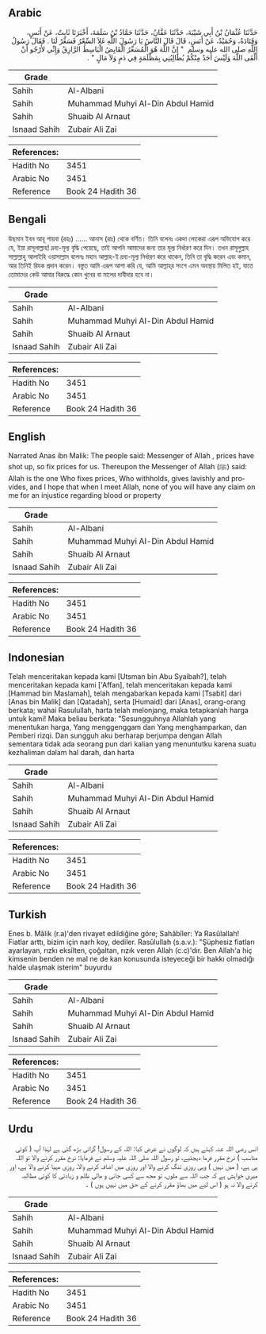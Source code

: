 ## Arabic


<div dir="rtl" lang="ar" style={{fontSize:'larger',backgroundColor:'#f8f9fa',padding:20}}>
حَدَّثَنَا عُثْمَانُ بْنُ أَبِي شَيْبَةَ، حَدَّثَنَا عَفَّانُ، حَدَّثَنَا حَمَّادُ بْنُ سَلَمَةَ، أَخْبَرَنَا ثَابِتٌ، عَنْ أَنَسٍ، وَقَتَادَةُ، وَحُمَيْدٌ، عَنْ أَنَسٍ، قَالَ قَالَ النَّاسُ يَا رَسُولَ اللَّهِ غَلاَ السِّعْرُ فَسَعِّرْ لَنَا ‏.‏ فَقَالَ رَسُولُ اللَّهِ صلى الله عليه وسلم ‏ "‏ إِنَّ اللَّهَ هُوَ الْمُسَعِّرُ الْقَابِضُ الْبَاسِطُ الرَّازِقُ وَإِنِّي لأَرْجُو أَنْ أَلْقَى اللَّهَ وَلَيْسَ أَحَدٌ مِنْكُمْ يُطَالِبُنِي بِمَظْلَمَةٍ فِي دَمٍ وَلاَ مَالٍ ‏"‏ ‏.‏
</div>
<div style={{backgroundColor:'#f8f9fa',padding:20, marginBottom: 10}}><table> <thead> <tr> <th>Grade</th> <th></th> </tr> </thead> <tbody> <tr><td>Sahih</td><td>Al-Albani</td></tr><tr><td>Sahih</td><td>Muhammad Muhyi Al-Din Abdul Hamid</td></tr><tr><td>Sahih</td><td>Shuaib Al Arnaut</td></tr><tr><td>Isnaad Sahih</td><td>Zubair Ali Zai</td></tr></tbody></table><table> <thead> <tr> <th>References:</th> <th></th> </tr> </thead> <tbody><tr><td>Hadith No</td><td>3451</td></tr><tr><td>Arabic No</td><td>3451</td></tr><tr><td>Reference</td><td>Book 24 Hadith 36</td></tr></tbody></table></div>

## Bengali


<div dir="ltr" lang="bn" style={{fontSize:'larger',backgroundColor:'#f8f9fa',padding:20}}>
উছমান ইবন আবূ শায়বা (রহঃ) ...... আনাস (রাঃ) থেকে বর্ণিত। তিনি বলেনঃ একদা লোকেরা এরূপ অভিযোগ করে যে, ইয়া রাসূলাল্লাহ! দ্রব্য-মূল্য বৃদ্ধি পেয়েছে, তাই আপনি আমাদের জন্য তার মূল্য নির্ধারণ করে দিন। তখন রাসূলুল্লাহ সাল্লাল্লাহু আলাইহি ওয়াসাল্লাম বলেনঃ মহান আল্লাহ-ই দ্রব্য-মূল্য নির্ধারণ করে থাকেন, তিনি তা বৃদ্ধি করেন এবং কমান, আর তিনিই রিযক প্রদান করেন। বস্তুত আমি এরূপ আশা করি যে, আমি আল্লাহ্‌র সংগে এমন অবস্থায় মিলিত হই, যাতে তোমাদের কেউ আমার বিরুদ্ধে কোন খুনের বা মালের দাবীদার হবে না।
</div>
<div style={{backgroundColor:'#f8f9fa',padding:20, marginBottom: 10}}><table> <thead> <tr> <th>Grade</th> <th></th> </tr> </thead> <tbody> <tr><td>Sahih</td><td>Al-Albani</td></tr><tr><td>Sahih</td><td>Muhammad Muhyi Al-Din Abdul Hamid</td></tr><tr><td>Sahih</td><td>Shuaib Al Arnaut</td></tr><tr><td>Isnaad Sahih</td><td>Zubair Ali Zai</td></tr></tbody></table><table> <thead> <tr> <th>References:</th> <th></th> </tr> </thead> <tbody><tr><td>Hadith No</td><td>3451</td></tr><tr><td>Arabic No</td><td>3451</td></tr><tr><td>Reference</td><td>Book 24 Hadith 36</td></tr></tbody></table></div>

## English


<div dir="ltr" lang="en" style={{fontSize:'larger',backgroundColor:'#f8f9fa',padding:20}}>
Narrated Anas ibn Malik: The people said: Messenger of Allah , prices have shot up, so fix prices for us. Thereupon the Messenger of Allah (ﷺ) said: Allah is the one Who fixes prices, Who withholds, gives lavishly and provides, and I hope that when I meet Allah, none of you will have any claim on me for an injustice regarding blood or property
</div>
<div style={{backgroundColor:'#f8f9fa',padding:20, marginBottom: 10}}><table> <thead> <tr> <th>Grade</th> <th></th> </tr> </thead> <tbody> <tr><td>Sahih</td><td>Al-Albani</td></tr><tr><td>Sahih</td><td>Muhammad Muhyi Al-Din Abdul Hamid</td></tr><tr><td>Sahih</td><td>Shuaib Al Arnaut</td></tr><tr><td>Isnaad Sahih</td><td>Zubair Ali Zai</td></tr></tbody></table><table> <thead> <tr> <th>References:</th> <th></th> </tr> </thead> <tbody><tr><td>Hadith No</td><td>3451</td></tr><tr><td>Arabic No</td><td>3451</td></tr><tr><td>Reference</td><td>Book 24 Hadith 36</td></tr></tbody></table></div>

## Indonesian


<div dir="ltr" lang="id" style={{fontSize:'larger',backgroundColor:'#f8f9fa',padding:20}}>
Telah menceritakan kepada kami [Utsman bin Abu Syaibah?], telah menceritakan kepada kami ['Affan], telah menceritakan kepada kami [Hammad bin Maslamah], telah mengabarkan kepada kami [Tsabit] dari [Anas bin Malik] dan [Qatadah], serta [Humaid] dari [Anas], orang-orang berkata; wahai Rasulullah, harta telah melonjang, maka tetapkanlah harga untuk kami! Maka beliau berkata: "Sesungguhnya Allahlah yang menentukan harga, Yang menggenggam dan Yang menghamparkan, dan Pemberi rizqi. Dan sungguh aku berharap berjumpa dengan Allah sementara tidak ada seorang pun dari kalian yang menuntutku karena suatu kezhaliman dalam hal darah, dan harta
</div>
<div style={{backgroundColor:'#f8f9fa',padding:20, marginBottom: 10}}><table> <thead> <tr> <th>Grade</th> <th></th> </tr> </thead> <tbody> <tr><td>Sahih</td><td>Al-Albani</td></tr><tr><td>Sahih</td><td>Muhammad Muhyi Al-Din Abdul Hamid</td></tr><tr><td>Sahih</td><td>Shuaib Al Arnaut</td></tr><tr><td>Isnaad Sahih</td><td>Zubair Ali Zai</td></tr></tbody></table><table> <thead> <tr> <th>References:</th> <th></th> </tr> </thead> <tbody><tr><td>Hadith No</td><td>3451</td></tr><tr><td>Arabic No</td><td>3451</td></tr><tr><td>Reference</td><td>Book 24 Hadith 36</td></tr></tbody></table></div>

## Turkish


<div dir="ltr" lang="tr" style={{fontSize:'larger',backgroundColor:'#f8f9fa',padding:20}}>
Enes b. Mâlik (r.a)'den rivayet edildiğine göre; Sahâbîler: Ya Rasûlallah! Fiatlar arttı, bizim için narh koy, dediler. Rasûlullah (s.a.v.): "Şüphesiz fiatları ayarlayan, rızkı eksilten, çoğaltan, rızık veren Allah (c.c)'dır. Ben Allah'a hiç kimsenin benden ne mal ne de kan konusunda isteyeceği bir hakkı olmadığı halde ulaşmak isterim" buyurdu
</div>
<div style={{backgroundColor:'#f8f9fa',padding:20, marginBottom: 10}}><table> <thead> <tr> <th>Grade</th> <th></th> </tr> </thead> <tbody> <tr><td>Sahih</td><td>Al-Albani</td></tr><tr><td>Sahih</td><td>Muhammad Muhyi Al-Din Abdul Hamid</td></tr><tr><td>Sahih</td><td>Shuaib Al Arnaut</td></tr><tr><td>Isnaad Sahih</td><td>Zubair Ali Zai</td></tr></tbody></table><table> <thead> <tr> <th>References:</th> <th></th> </tr> </thead> <tbody><tr><td>Hadith No</td><td>3451</td></tr><tr><td>Arabic No</td><td>3451</td></tr><tr><td>Reference</td><td>Book 24 Hadith 36</td></tr></tbody></table></div>

## Urdu


<div dir="rtl" lang="ur" style={{fontSize:'larger',backgroundColor:'#f8f9fa',padding:20}}>
انس رضی اللہ عنہ کہتے ہیں کہ لوگوں نے عرض کیا: اللہ کے رسول! گرانی بڑھ گئی ہے لہٰذا آپ ( کوئی مناسب ) نرخ مقرر فرما دیجئیے، تو رسول اللہ صلی اللہ علیہ وسلم نے فرمایا: نرخ مقرر کرنے والا تو اللہ ہی ہے، ( میں نہیں ) وہی روزی تنگ کرنے والا اور روزی میں اضافہ کرنے والا، روزی مہیا کرنے والا ہے، اور میری خواہش ہے کہ جب اللہ سے ملوں، تو مجھ سے کسی جانی و مالی ظلم و زیادتی کا کوئی مطالبہ کرنے والا نہ ہو ( اس لیے میں بھاؤ مقرر کرنے کے حق میں نہیں ہوں ) ۔
</div>
<div style={{backgroundColor:'#f8f9fa',padding:20, marginBottom: 10}}><table> <thead> <tr> <th>Grade</th> <th></th> </tr> </thead> <tbody> <tr><td>Sahih</td><td>Al-Albani</td></tr><tr><td>Sahih</td><td>Muhammad Muhyi Al-Din Abdul Hamid</td></tr><tr><td>Sahih</td><td>Shuaib Al Arnaut</td></tr><tr><td>Isnaad Sahih</td><td>Zubair Ali Zai</td></tr></tbody></table><table> <thead> <tr> <th>References:</th> <th></th> </tr> </thead> <tbody><tr><td>Hadith No</td><td>3451</td></tr><tr><td>Arabic No</td><td>3451</td></tr><tr><td>Reference</td><td>Book 24 Hadith 36</td></tr></tbody></table></div>